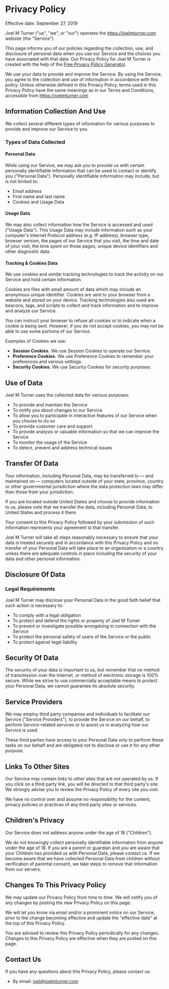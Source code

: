 # Privacy Policy

Effective date: September 27, 2019

Joel M Turner ("us", "we", or "our") operates the https://joelmturner.com website (the "Service").

This page informs you of our policies regarding the collection, use, and disclosure of personal data when you use our Service and the choices you have associated with that data. Our Privacy Policy for Joel M Turner is created with the help of the [Free Privacy Policy Generator](https://www.freeprivacypolicy.com/free-privacy-policy-generator.php).

We use your data to provide and improve the Service. By using the Service, you agree to the collection and use of information in accordance with this policy. Unless otherwise defined in this Privacy Policy, terms used in this Privacy Policy have the same meanings as in our Terms and Conditions, accessible from https://joelmturner.com

## Information Collection And Use

We collect several different types of information for various purposes to provide and improve our Service to you.

### Types of Data Collected

#### Personal Data

While using our Service, we may ask you to provide us with certain personally identifiable information that can be used to contact or identify you ("Personal Data"). Personally identifiable information may include, but is not limited to:

*   Email address
*   First name and last name
*   Cookies and Usage Data

#### Usage Data

We may also collect information how the Service is accessed and used ("Usage Data"). This Usage Data may include information such as your computer's Internet Protocol address (e.g. IP address), browser type, browser version, the pages of our Service that you visit, the time and date of your visit, the time spent on those pages, unique device identifiers and other diagnostic data.

#### Tracking & Cookies Data

We use cookies and similar tracking technologies to track the activity on our Service and hold certain information.

Cookies are files with small amount of data which may include an anonymous unique identifier. Cookies are sent to your browser from a website and stored on your device. Tracking technologies also used are beacons, tags, and scripts to collect and track information and to improve and analyze our Service.

You can instruct your browser to refuse all cookies or to indicate when a cookie is being sent. However, if you do not accept cookies, you may not be able to use some portions of our Service.

Examples of Cookies we use:

*   **Session Cookies.** We use Session Cookies to operate our Service.
*   **Preference Cookies.** We use Preference Cookies to remember your preferences and various settings.
*   **Security Cookies.** We use Security Cookies for security purposes.

## Use of Data

Joel M Turner uses the collected data for various purposes:

*   To provide and maintain the Service
*   To notify you about changes to our Service
*   To allow you to participate in interactive features of our Service when you choose to do so
*   To provide customer care and support
*   To provide analysis or valuable information so that we can improve the Service
*   To monitor the usage of the Service
*   To detect, prevent and address technical issues

## Transfer Of Data

Your information, including Personal Data, may be transferred to — and maintained on — computers located outside of your state, province, country or other governmental jurisdiction where the data protection laws may differ than those from your jurisdiction.

If you are located outside United States and choose to provide information to us, please note that we transfer the data, including Personal Data, to United States and process it there.

Your consent to this Privacy Policy followed by your submission of such information represents your agreement to that transfer.

Joel M Turner will take all steps reasonably necessary to ensure that your data is treated securely and in accordance with this Privacy Policy and no transfer of your Personal Data will take place to an organization or a country unless there are adequate controls in place including the security of your data and other personal information.

## Disclosure Of Data

### Legal Requirements

Joel M Turner may disclose your Personal Data in the good faith belief that such action is necessary to:

*   To comply with a legal obligation
*   To protect and defend the rights or property of Joel M Turner
*   To prevent or investigate possible wrongdoing in connection with the Service
*   To protect the personal safety of users of the Service or the public
*   To protect against legal liability

## Security Of Data

The security of your data is important to us, but remember that no method of transmission over the Internet, or method of electronic storage is 100% secure. While we strive to use commercially acceptable means to protect your Personal Data, we cannot guarantee its absolute security.

## Service Providers

We may employ third party companies and individuals to facilitate our Service ("Service Providers"), to provide the Service on our behalf, to perform Service-related services or to assist us in analyzing how our Service is used.

These third parties have access to your Personal Data only to perform these tasks on our behalf and are obligated not to disclose or use it for any other purpose.

## Links To Other Sites

Our Service may contain links to other sites that are not operated by us. If you click on a third party link, you will be directed to that third party's site. We strongly advise you to review the Privacy Policy of every site you visit.

We have no control over and assume no responsibility for the content, privacy policies or practices of any third party sites or services.

## Children's Privacy

Our Service does not address anyone under the age of 18 ("Children").

We do not knowingly collect personally identifiable information from anyone under the age of 18\. If you are a parent or guardian and you are aware that your Children has provided us with Personal Data, please contact us. If we become aware that we have collected Personal Data from children without verification of parental consent, we take steps to remove that information from our servers.

## Changes To This Privacy Policy

We may update our Privacy Policy from time to time. We will notify you of any changes by posting the new Privacy Policy on this page.

We will let you know via email and/or a prominent notice on our Service, prior to the change becoming effective and update the "effective date" at the top of this Privacy Policy.

You are advised to review this Privacy Policy periodically for any changes. Changes to this Privacy Policy are effective when they are posted on this page.

## Contact Us

If you have any questions about this Privacy Policy, please contact us:

*   By email: joel@joelmturner.com
